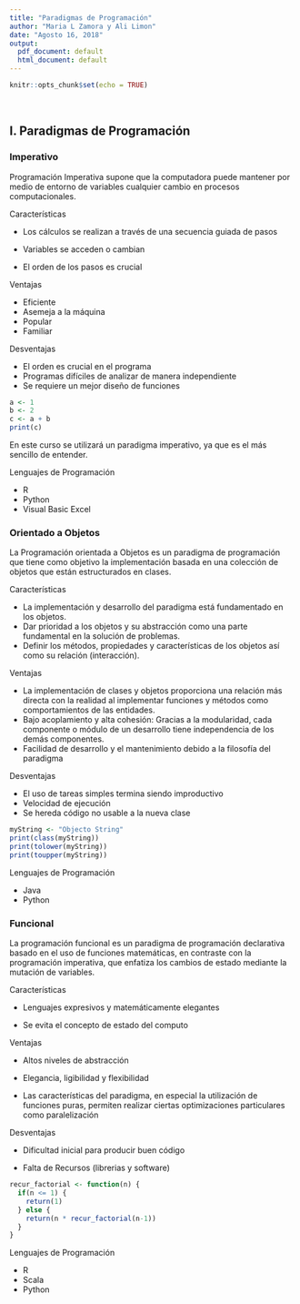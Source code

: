 ```yaml
---
title: "Paradigmas de Programación"
author: "Maria L Zamora y Ali Limon"
date: "Agosto 16, 2018"
output:
  pdf_document: default
  html_document: default
---
```


<style>
p.caption {
  font-size: 0.78em;
}
</style>


```r
knitr::opts_chunk$set(echo = TRUE)
```



<br />

## I. Paradigmas de Programación

### Imperativo

Programación Imperativa supone que la computadora puede mantener por medio de entorno de variables cualquier cambio en procesos computacionales. 

Características

* Los cálculos se realizan a través de una secuencia guiada de pasos

* Variables se acceden o cambian

* El orden de los pasos es crucial

Ventajas 

* Eficiente
* Asemeja a la máquina
* Popular 
* Familiar

Desventajas

* El orden es crucial en el programa
* Programas difíciles de analizar de manera independiente
* Se requiere un mejor diseño de funciones

```r
a <- 1
b <- 2
c <- a + b
print(c)
```

En este curso se utilizará un paradigma imperativo, ya que es el más sencillo de entender.

Lenguajes de Programación

* R
* Python
* Visual Basic Excel

### Orientado a Objetos

La Programación orientada a Objetos es un paradigma de programación que tiene como objetivo la implementación basada en una colección de objetos que están estructurados en clases.

Características

* La implementación y desarrollo del paradigma está fundamentado en los objetos.
* Dar prioridad a los objetos y su abstracción como una parte fundamental en la solución de problemas.
* Definir los métodos, propiedades y características de los objetos así como su relación (interacción).

Ventajas 

* La implementación de clases y objetos proporciona una relación más directa con la realidad al implementar funciones y métodos como comportamientos de las entidades.\
* Bajo acoplamiento y alta cohesión: Gracias a la modularidad, cada componente o módulo de un desarrollo tiene independencia de los demás componentes. \
* Facilidad de desarrollo y el mantenimiento debido a  la filosofía del paradigma

Desventajas \ 

* El uso de tareas simples termina siendo improductivo
* Velocidad de ejecución
* Se hereda código no usable a la nueva clase

```r
myString <- "Objecto String"
print(class(myString))
print(tolower(myString))
print(toupper(myString))
```

Lenguajes de Programación

* Java
* Python

### Funcional

La programación funcional es un paradigma de programación declarativa basado en el uso de funciones matemáticas, en contraste con la programación imperativa, que enfatiza los cambios de estado mediante la mutación de variables.

Características

* Lenguajes expresivos y matemáticamente elegantes

* Se evita el concepto de estado del computo


Ventajas 

* Altos niveles de abstracción

* Elegancia, ligibilidad y flexibilidad


* Las características del paradigma, en especial la utilización de funciones puras, permiten realizar ciertas optimizaciones particulares como paralelización


Desventajas 

* Dificultad inicial para producir buen código

* Falta de Recursos (librerias y software)

```r
recur_factorial <- function(n) {
  if(n <= 1) {
    return(1)
  } else { 
    return(n * recur_factorial(n-1))
  }
}
```

Lenguajes de Programación

* R
* Scala
* Python